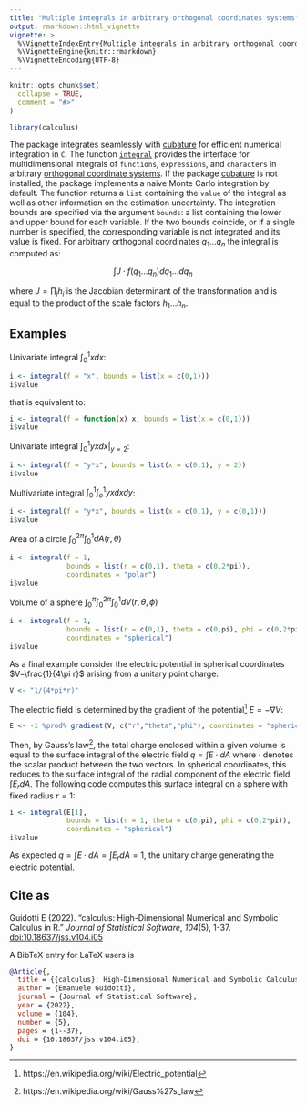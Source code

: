 ```yaml
---
title: "Multiple integrals in arbitrary orthogonal coordinates systems"
output: rmarkdown::html_vignette
vignette: >
  %\VignetteIndexEntry{Multiple integrals in arbitrary orthogonal coordinates systems}
  %\VignetteEngine{knitr::rmarkdown}
  %\VignetteEncoding{UTF-8}
---
```


```r
knitr::opts_chunk$set(
  collapse = TRUE,
  comment = "#>"
)
```

```r
library(calculus)
```

The package integrates seamlessly with [cubature](https://cran.r-project.org/package=cubature) for efficient numerical integration in `C`. The function [`integral`](https://calculus.guidotti.dev/reference/integral.html) provides the interface for multidimensional integrals of `functions`, `expressions`, and `characters` in arbitrary [orthogonal coordinate systems](https://calculus.guidotti.dev/articles/differential-operators.html). If the package [cubature](https://cran.r-project.org/package=cubature) is not installed, the package implements a naive Monte Carlo integration by default. The function returns a `list` containing the `value` of the integral as well as other information on the estimation uncertainty. The integration bounds are specified via the argument `bounds`: a list containing the lower and upper bound for each variable. If the two bounds coincide, or if a single number is specified, the corresponding variable is not integrated and its value is fixed. For arbitrary orthogonal coordinates $q_1\dots q_n$ the integral is computed as:

$$
\int J\cdot f(q_1\dots q_n) dq_1\dots dq_n
$$

where $J=\prod_i h_i$ is the Jacobian determinant of the transformation and is equal to the product of the scale factors $h_1\dots h_n$.

## Examples

Univariate integral $\int_0^1xdx$:

```r
i <- integral(f = "x", bounds = list(x = c(0,1)))
i$value
```

that is equivalent to:

```r
i <- integral(f = function(x) x, bounds = list(x = c(0,1)))
i$value
```

Univariate integral $\int_0^1yxdx|_{y=2}$:

```r
i <- integral(f = "y*x", bounds = list(x = c(0,1), y = 2))
i$value
```

Multivariate integral $\int_0^1\int_o^1yxdxdy$:

```r
i <- integral(f = "y*x", bounds = list(x = c(0,1), y = c(0,1)))
i$value
```

Area of a circle $\int_0^{2\pi}\int_0^1dA(r,\theta)$

```r
i <- integral(f = 1, 
              bounds = list(r = c(0,1), theta = c(0,2*pi)), 
              coordinates = "polar")
i$value
```

Volume of a sphere $\int_0^\pi\int_0^{2\pi}\int_0^1dV(r,\theta,\phi)$

```r
i <- integral(f = 1, 
              bounds = list(r = c(0,1), theta = c(0,pi), phi = c(0,2*pi)), 
              coordinates = "spherical")
i$value
```

As a final example consider the electric potential in spherical coordinates $V=\frac{1}{4\pi r}$ arising from a unitary point charge:

```r
V <- "1/(4*pi*r)"
```

The electric field is determined by the gradient of the potential^[https://en.wikipedia.org/wiki/Electric_potential] $E = -\nabla V$: 

```r
E <- -1 %prod% gradient(V, c("r","theta","phi"), coordinates = "spherical")
```

Then, by Gauss's law^[https://en.wikipedia.org/wiki/Gauss%27s_law], the total charge enclosed within a given volume is equal to the surface integral of the electric field $q=\int E\cdot dA$ where $\cdot$ denotes the scalar product between the two vectors. In spherical coordinates, this reduces to the surface integral of the radial component of the electric field $\int E_rdA$. The following code computes this surface integral on a sphere with fixed radius $r=1$:

```r
i <- integral(E[1], 
              bounds = list(r = 1, theta = c(0,pi), phi = c(0,2*pi)), 
              coordinates = "spherical")
i$value
```

As expected $q=\int E\cdot dA=\int E_rdA=1$, the unitary charge generating the electric potential.


## Cite as

Guidotti E (2022). “calculus: High-Dimensional Numerical and Symbolic Calculus in R.” _Journal of Statistical Software_, *104*(5), 1-37. [doi:10.18637/jss.v104.i05](https://doi.org/10.18637/jss.v104.i05)

A BibTeX entry for LaTeX users is

```bibtex
@Article{,
  title = {{calculus}: High-Dimensional Numerical and Symbolic Calculus in {R}},
  author = {Emanuele Guidotti},
  journal = {Journal of Statistical Software},
  year = {2022},
  volume = {104},
  number = {5},
  pages = {1--37},
  doi = {10.18637/jss.v104.i05},
}
```

